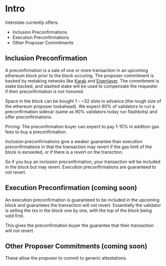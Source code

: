 # Intro

Interstate currently offers:
- Inclusion Preconfirmations
- Execution Preconfirmations
- Other Proposer Commitments

## Inclusion Preconfirmation

A preconfirmation is a sale of one or more transaction in an upcoming ethereum block prior to the block occuring. The proposer commitment is backed by restaking netwoks like [Karak](https://karak.network) and [Eigenlayer](https://eigenlayer.xyz). The commitment is stake backed, and slashed stake will be used to compensate the requester if their preconfirmation is not honored.

Space in the block can be bought 1 - ~32 slots in advance (the rough size of the ethereum proposer lookahead). We expect 90% of validators to run a preconfirmation sidecar (same as 90% validators today run flashbots) and offer preconfirmations.

Pricing: The preconfirmation buyer can expect to pay 1-10% in addition gas fees to buy a preconfirmation.

Inclusion preconfirmations give a weaker guarantee than execution preconfirmations in that the transaction may revert if the gas limit of the block is exceeded, or if there is a revert on the transction. 

So if you buy an inclusion preconfirmation, your transaction will be included in the block but may revert. Execution preconfirmations are guaranteed to not revert.

## Execution Preconfirmation (coming soon)

An execution preconfirmation is guaranteed to be included in the upcoming block and guarantees the transaction will not revert. Essentially the validator is selling the txs in the block one by one, with the top of the block being sold first.

This gives the preconfirmation buyer the guarantee that their transaction will not revert.

## Other Proposer Commitments (coming soon)

These allow the proposer to commit to generic attestations.
